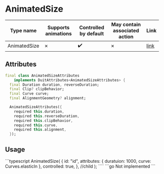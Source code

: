 
# AnimatedSize


| Type name | Supports animations | Controlled by default | May contain associated action | Link |
| - | - | - | - | - |
| AnimatedSize | &cross; | :heavy_check_mark: | &cross; | [link](https://api.flutter.dev/flutter/widgets/AnimatedSize-class.html) |

## Attributes

```dart
final class AnimatedSizeAttributes
    implements DuitAttributes<AnimatedSizeAttributes> {
  final Duration duration, reverseDuration;
  final Clip? clipBehavior;
  final Curve curve;
  final AlignmentGeometry? alignment;

  AnimatedSizeAttributes({
    required this.duration,
    required this.reverseDuration,
    required this.clipBehavior,
    required this.curve,
    required this.alignment,
  });
```

## Usage

<Tabs groupId="lang">
  <TabItem value="ts" label="TypeScript" default>
    ```typescript
AnimatedSize(
  {
    id: "id",
    attributes: {
      duratuion: 1000,
      curve: Curves.elasticIn
    },
    controlled: true,
  },
  //child
);
    ````
  </TabItem>
  <TabItem value="go" label="Go">
    ```go
    Not implemented
    ```
  </TabItem>
</Tabs>

